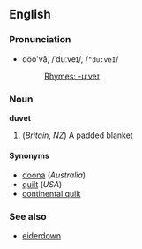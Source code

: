 ==English==
===Pronunciation===
*do͞o'vā, /ˈduːveɪ/, /<tt>"du:veI</tt>/
*:[[Rhymes:English:-uːveɪ|Rhymes: -uːveɪ]]

===Noun===
'''duvet'''

# (''Britain'', ''NZ'') A padded blanket

====Synonyms====
*[[doona]] (''Australia'')<!-- recapitalise if it's still a trademark maybe -->
*[[quilt]] (''USA'')
*[[continental quilt]]

===See also===
*[[eiderdown]]<!-- or is this a synonym? -->